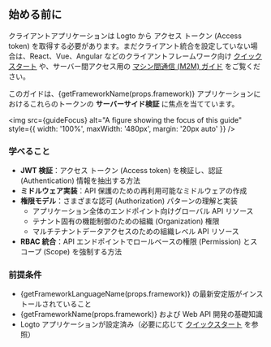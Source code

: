 
## 始める前に

クライアントアプリケーションは Logto から アクセス トークン (Access token) を取得する必要があります。まだクライアント統合を設定していない場合は、React、Vue、Angular などのクライアントフレームワーク向け [クイックスタート](/quick-starts) や、サーバー間アクセス用の [マシン間通信 (M2M) ガイド](/quick-starts/m2m) をご覧ください。

このガイドは、{getFrameworkName(props.framework)} アプリケーションにおけるこれらのトークンの **サーバーサイド検証** に焦点を当てています。

<img
  src={guideFocus}
  alt="A figure showing the focus of this guide"
  style={{ width: '100%', maxWidth: '480px', margin: '20px auto' }}
/>

### 学べること

- **JWT 検証**：アクセス トークン (Access token) を検証し、認証 (Authentication) 情報を抽出する方法
- **ミドルウェア実装**：API 保護のための再利用可能なミドルウェアの作成
- **権限モデル**：さまざまな認可 (Authorization) パターンの理解と実装
  - アプリケーション全体のエンドポイント向けグローバル API リソース
  - テナント固有の機能制御のための組織 (Organization) 権限
  - マルチテナントデータアクセスのための組織レベル API リソース
- **RBAC 統合**：API エンドポイントでロールベースの権限 (Permission) とスコープ (Scope) を強制する方法

### 前提条件

- {getFrameworkLanguageName(props.framework)} の最新安定版がインストールされていること
- {getFrameworkName(props.framework)} および Web API 開発の基礎知識
- Logto アプリケーションが設定済み（必要に応じて [クイックスタート](/quick-starts) を参照）
